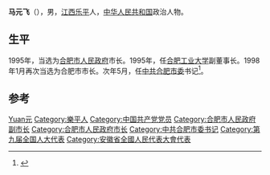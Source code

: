 '''马元飞'''（{{bd|1943年|6月||catIdx=Ma馬}}），男，[[江西|江西]][[乐平|乐平]]人，[[中华人民共和国|中华人民共和国]]政治人物。

== 生平 ==
1995年，当选为[[合肥市人民政府|合肥市人民政府]]市长。1995年，任[[合肥工业大学|合肥工业大学]]副董事长。1998年1月再次当选为合肥市市长。次年5月，任[[中共合肥市委|中共合肥市委]]书记<ref>{{cite news|title=马元飞|url=http://www.ah.xinhuanet.com/ahmr/zjyr/m_1.htm|accessdate=2013-06-05|newspaper=新华网|archive-date=2003-05-23|archive-url=https://web.archive.org/web/20030523180711/http://www.ah.xinhuanet.com/ahmr/zjyr/m_1.htm|dead-url=no}}</ref>。

== 参考 ==
{{reflist}}

{{start box}}
{{s-ppo}}
{{s-before|[[钟咏三|钟咏三]]}}
{{s-title|[[中国共产党合肥市委员会|中国共产党合肥市委员会]]书记|1999年5月—2001年3月}}
{{s-after|[[车俊|车俊]]}}
{{s-gov}}
{{s-before|[[钟咏三|钟咏三]]}}
{{s-title|[[合肥市人民政府|合肥市人民政府]]市长|1995年2月—1999年5月}}
{{s-after|[[车俊|车俊]]}}
{{end box}}
{{中国政治人物小作品}}
{{中华人民共和国合肥市正职领导人}}

{{Authority control}}
{{DEFAULTSORT:Ma馬}}
[[Category:馬姓|Yuan元]]
[[Category:樂平人|Category:樂平人]]
[[Category:中国共产党党员|Category:中国共产党党员]]
[[Category:合肥市人民政府副市长|Category:合肥市人民政府副市长]]
[[Category:合肥市人民政府市长|Category:合肥市人民政府市长]]
[[Category:中共合肥市委书记|Category:中共合肥市委书记]]
[[Category:第九届全国人大代表|Category:第九届全国人大代表]]
[[Category:安徽省全國人民代表大會代表|Category:安徽省全國人民代表大會代表]]